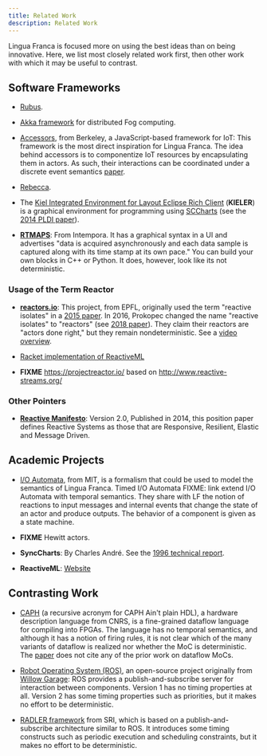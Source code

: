 ```yaml
---
title: Related Work
description: Related Work
---
```

Lingua Franca is focused more on using the best ideas than on being innovative.
Here, we list most closely related work first, then other work with which it may be useful to contrast.

## Software Frameworks

* [Rubus](https://link.springer.com/article/10.1007%2Fs10270-020-00795-5).

* [Akka framework](https://www.sciencedirect.com/science/article/abs/pii/S0167739X20330739) for distributed Fog computing.

* [Accessors](http://accessors.org), from Berkeley, a JavaScript-based framework for IoT: This framework is the most direct inspiration for Lingua Franca. The idea behind accessors is to componentize IoT resources by encapsulating them in actors. As such, their interactions can be coordinated under a discrete event semantics [paper](http://www.icyphy.org/pubs/75.html).

* [Rebecca](https://rebeca-lang.org).

* The [Kiel Integrated Environment for Layout Eclipse Rich Client](https://www.rtsys.informatik.uni-kiel.de/en/research/kieler/welcome-to-the-kieler-project) (**KIELER**) is a graphical environment for programming using [SCCharts](https://rtsys.informatik.uni-kiel.de/confluence/display/KIELER/SCCharts) (see the [2014 PLDI paper](https://doi.org/10.1145/2594291.2594310)).

* **[RTMAPS](https://intempora.com/products/rtmaps#about-rtmaps)**: From Intempora. It has a graphical syntax in a UI and advertises "data is acquired asynchronously and each data sample is captured along with its time stamp at its own pace." You can build your own blocks in C++ or Python. It does, however, look like its not deterministic.

### Usage of the Term Reactor

* **[reactors.io](http://reactors.io/)**: This project, from EPFL, originally used the term "reactive isolates" in a [2015 paper](https://dl.acm.org/citation.cfm?doid=2814228.2814245). In 2016, Prokopec changed the name "reactive isolates" to "reactors" (see [2018 paper](http://doi.org/10.1007/978-3-030-00302-9_5)). They claim their reactors are "actors done right," but they remain nondeterministic. See a [video overview](https://www.youtube.com/watch?v=7lulYWWD4Qo).

* [Racket implementation of ReactiveML](https://docs.racket-lang.org/reactor/index.html)

* **FIXME** https://projectreactor.io/ based on http://www.reactive-streams.org/

### Other Pointers

* **[Reactive Manifesto](https://www.reactivemanifesto.org/)**: Version 2.0, Published in 2014, this position paper defines Reactive Systems as those that are Responsive, Resilient, Elastic and Message Driven.


## Academic Projects

* [I/O Automata](https://en.wikipedia.org/wiki/Input%2Foutput_automaton), from MIT, is a formalism that could be used to model the semantics of Lingua Franca. Timed I/O Automata FIXME: link extend I/O Automata with temporal semantics. They share with LF the notion of reactions to input messages and internal events that change the state of an actor and produce outputs. The behavior of a component is given as a state machine.

* **FIXME** Hewitt actors.

* **SyncCharts**: By Charles André. See the [1996 technical report](http://www-sop.inria.fr/members/Charles.Andre/CA%20Publis/SYNCCHARTS/overview.html).

* **ReactiveML**: [Website](http://reactiveml.org)

## Contrasting Work

* [CAPH](http://caph.univ-bpclermont.fr/CAPH/CAPH.html) (a recursive acronym for CAPH Ain't plain HDL), a hardware description language from CNRS, is a fine-grained dataflow language for compiling into FPGAs. The language has no temporal semantics, and although it has a notion of firing rules, it is not clear which of the many variants of dataflow is realized nor whether the MoC is deterministic. The [paper](https://ieeexplore.ieee.org/stamp/stamp.jsp?tp=&arnumber=6972018) does not cite any of the prior work on dataflow MoCs.

* [Robot Operating System (ROS)](https://en.wikipedia.org/wiki/Robot_Operating_System), an open-source project originally from [Willow Garage](https://en.wikipedia.org/wiki/Willow_Garage): ROS provides a publish-and-subscribe server for interaction between components. Version 1 has no timing properties at all. Version 2 has some timing properties such as priorities, but it makes no effort to be deterministic.

* [RADLER framework](https://sri-csl.github.io/radler/) from SRI, which is based on a publish-and-subscribe architecture similar to ROS. It introduces some timing constructs such as periodic execution and scheduling constraints, but it makes no effort to be deterministic.